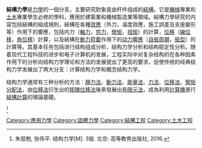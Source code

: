 {{Unreferenced |time=2011-11-11}}
'''結構力學'''是[[力學|力學]]的一個分支，主要研究對象是由杆件组成的[[結構|結構]]。它是[[機械|機械]]專業和[[土木|土木]]專業學生必修的學科，應用於建築業和機械製造業等領域。結構力學研究的内容包括結構的組成規則，結構在各種[[效應|效應]]（外力，温度效應，施工誤差及支座變形等）作用下的響應，包括内力（[[軸力|軸力]]，[[剪力|剪力]]，[[彎矩|彎矩]]，[[扭矩|扭矩]]）的計算，[[位移|位移]]（[[線位移|線位移]]，[[角位移|角位移]]）計算，以及結構在[[動力荷載|動力荷載]]作用下的[[动力響應|动力響應]]（[[自振周期|自振周期]]，[[振型|振型]]）的計算等。其基本任务包括进行结构组成分析、结构力学分析和结构稳定性分析。随着现代工程科技的进步和电子计算机的发展，工程实际中对复杂结构的在各种因素作用下的分析向结构力学理论和方法的发展提出了更高的要求，促使传统的经典结构力学发展出了两大分支：计算结构力学和概念结构力学。

结构力学通常有三种分析的方法：[[靜力法|靜力法]]、[[動力法|動力法]]、[[結構力學中的能量原理|能量法]]、[[力法|力法]]、[[位移法|位移法]]、[[彎矩分配法|彎矩分配法]]，由[[位移法|位移法]]衍生出的[[矩陣位移法|矩陣位移法]]後來發展出[[有限元法|有限元法]]，成為利用[[計算機|計算機]]進行[[結構計算|結構計算]]的理論基礎。

{{建筑}}
{{Authority control}}
[[Category:應用力學|Category:應用力學]]
[[Category:固體力學|Category:固體力學]]
[[Category:結構工程|Category:結構工程]]
[[Category:土木工程|Category:土木工程]]

<ref>朱慈勉, 张伟平. 结构力学[M]. 3版. 北京: 高等教育出版社, 2016. </ref>